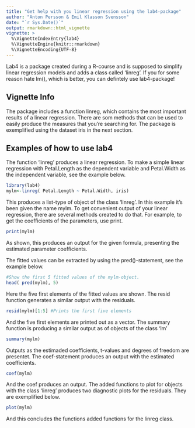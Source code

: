 ```yaml
---
title: "Get help with you linear regression using the lab4-package"
author: "Anton Persson & Emil Klasson Svensson"
date: "`r Sys.Date()`"
output: rmarkdown::html_vignette
vignette: >
  %\VignetteIndexEntry{lab4}
  %\VignetteEngine{knitr::rmarkdown}
  %\VignetteEncoding{UTF-8}
---
```

Lab4 is a package created during a R-course and is supposed to simplify linear regression models and adds a class called 'linreg'. If you for some reason hate lm(), which is better, you can defintely use lab4-package!

## Vignette Info

The package includes a function linreg, which contains the most important results of a linear regression. There are som methods that can be used to easily produce the measures that you're searching for. The package is exemplified using the dataset iris in the next section.

## Examples of how to use lab4

The function 'linreg' produces a linear regression. To make a simple linear regression with Petal.Length as the dependent variable and Petal.Width as the independent variable, see the example below.
```r
library(lab4)
mylm<-linreg( Petal.Length ~ Petal.Width, iris)

```

This produces a list-type of object of the class 'linreg'. In this example it's been given the name mylm. To get convenient output of your linear regression, there are several methods created to do that. For example, to get the coefficients of the parameters, use print.

```r
print(mylm)
```

As shown, this produces an output for the given formula, presenting the estimated parameter coefficients.

The fitted values can be extracted by using the pred()-statement, see the example below.

```r
#Show the first 5 fitted values of the mylm-object.
head( pred(mylm), 5)

```

Here the five first elements of the fitted values are shown. The resid function generates a similar output with the residuals. 

```r
resid(mylm)[1:5] #Prints the first five elements
```

And the five first elements are printed out as a vector. The summary function is producing a similar output as of objects of the class 'lm'

```r
summary(mylm)

```

Outputs as the estimaded coefficients, t-values and degrees of freedom are presentet. The coef-statement produces an output with the estimated coefficients. 

```r
coef(mylm)
```

And the coef produces an output. The added functions to plot for objects with the class 'linreg' produces two diagnostic plots for the residuals. They are exemplified below.

```r
plot(mylm)
```

And this concludes the functions added functions for the linreg class. 



